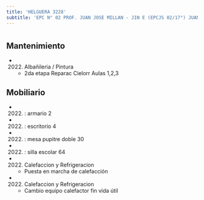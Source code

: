 ```yaml
---
title: 'HELGUERA 3228'
subtitle: 'EPC N° 02 PROF. JUAN JOSE MILLAN - JIN E (EPCJS 02/17°) JUANA MANSO'
---
```


#


## Mantenimiento

*  (2022) Albañileria / Pintura 
    + 2da etapa Reparac Cielorr Aulas 1,2,3


## Mobiliario

*  (2022) : armario 2 

*  (2022) : escritorio 4 

*  (2022) : mesa pupitre doble 30 

*  (2022) : silla escolar 64 




*  (2022) Calefaccion y Refrigeracion 
    + Puesta en marcha de calefacción

*  (2022) Calefaccion y Refrigeracion 
    + Cambio equipo calefactor fin vida útil



